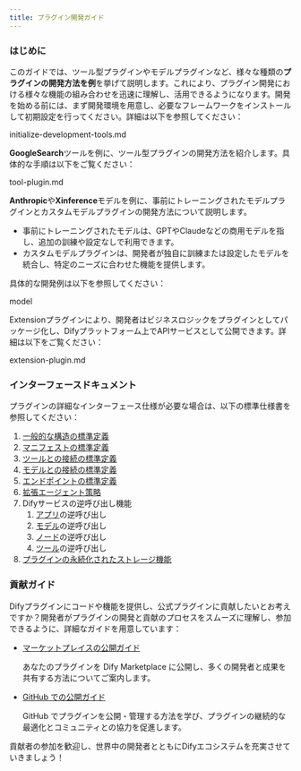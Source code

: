 ```yaml
---
title: プラグイン開発ガイド
---
```



### はじめに

このガイドでは、ツール型プラグインやモデルプラグインなど、様々な種類の**プラグインの開発方法を例**を挙げて説明します。これにより、プラグイン開発における様々な機能の組み合わせを迅速に理解し、活用できるようになります。開発を始める前には、まず開発環境を用意し、必要なフレームワークをインストールして初期設定を行ってください。詳細は以下を参照してください：

<Card title="initialize-development-tools.md" icon="link" href="initialize-development-tools.md">
  initialize-development-tools.md
</Card>

**GoogleSearch**ツールを例に、ツール型プラグインの開発方法を紹介します。具体的な手順は以下をご覧ください：

<Card title="tool-plugin.md" icon="link" href="tool-plugin.md">
  tool-plugin.md
</Card>

**Anthropic**や**Xinference**モデルを例に、事前にトレーニングされたモデルプラグインとカスタムモデルプラグインの開発方法について説明します。

* 事前にトレーニングされたモデルは、GPTやClaudeなどの商用モデルを指し、追加の訓練や設定なしで利用できます。
* カスタムモデルプラグインは、開発者が独自に訓練または設定したモデルを統合し、特定のニーズに合わせた機能を提供します。

具体的な開発例は以下を参照してください：

<Card title="model" icon="link" href="model-plugin/">
  model
</Card>

Extensionプラグインにより、開発者はビジネスロジックをプラグインとしてパッケージ化し、Difyプラットフォーム上でAPIサービスとして公開できます。詳細は以下をご覧ください：

<Card title="extension-plugin.md" icon="link" href="extension-plugin.md">
  extension-plugin.md
</Card>

### インターフェースドキュメント

プラグインの詳細なインターフェース仕様が必要な場合は、以下の標準仕様書を参照してください：

1. [一般的な構造の標準定義](../../schema-definition/general-specifications.md)
2. [マニフェストの標準定義](../../schema-definition/manifest.md)
3. [ツールとの接続の標準定義](../../schema-definition/tool.md)
4. [モデルとの接続の標準定義](../../schema-definition/model/)
5. [エンドポイントの標準定義](../../schema-definition/endpoint.md)
6. [拡張エージェント策略](../../schema-definition/agent.md)
7. Difyサービスの逆呼び出し機能
   1. [アプリ](../../schema-definition/reverse-invocation-of-the-dify-service/app.md "mention")の逆呼び出し
   2. [モデル](../../schema-definition/reverse-invocation-of-the-dify-service/model.md "mention")の逆呼び出し
   3. [ノード](../../schema-definition/reverse-invocation-of-the-dify-service/node.md "mention")の逆呼び出し
   4. [ツール](../../schema-definition/reverse-invocation-of-the-dify-service/tool.md "mention")の逆呼び出し
8. [プラグインの永続化されたストレージ機能](../../schema-definition/persistent-storage.md)

### 貢献ガイド

Difyプラグインにコードや機能を提供し、公式プラグインに貢献したいとお考えですか？開発者がプラグインの開発と貢献のプロセスをスムーズに理解し、参加できるように、詳細なガイドを用意しています：

*   [マーケットプレイスの公開ガイド](../../publish-plugins/publish-to-dify-marketplace.md)

    あなたのプラグインを Dify Marketplace に公開し、多くの開発者と成果を共有する方法についてご案内します。

*   [GitHub での公開ガイド](../../publish-plugins/publish-plugin-on-personal-github-repo.md)

    GitHub でプラグインを公開・管理する方法を学び、プラグインの継続的な最適化とコミュニティとの協力を促進します。

貢献者の参加を歓迎し、世界中の開発者とともにDifyエコシステムを充実させていきましょう！
